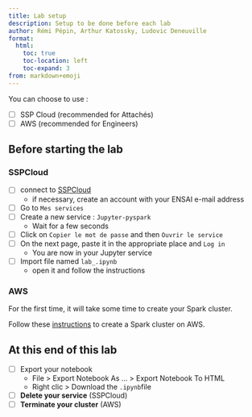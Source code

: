 ```yaml
---
title: Lab setup
description: Setup to be done before each lab
author: Rémi Pépin, Arthur Katossky, Ludovic Deneuville
format:
  html:
    toc: true
    toc-location: left
    toc-expand: 3
from: markdown+emoji
---
```


You can choose to use :

- [ ] SSP Cloud (recommended for Attachés)
- [ ] AWS (recommended for Engineers)

## Before starting the lab

### SSPCloud

- [ ] connect to [SSPCloud](https://datalab.sspcloud.fr/){.external target="_blank"}
  - if necessary, create an account with your ENSAI e-mail address
- [ ] Go to `Mes services`
- [ ] Create a new service : `Jupyter-pyspark`
  - Wait for a few seconds
- [ ] Click on `Copier le mot de passe` and then `Ouvrir le service`
- [ ] On the next page, paste it in the appropriate place and `Log in`
  - You are now in your Jupyter service
- [ ] Import file named `lab_.ipynb`
  - open it and follow the instructions


### AWS

For the first time, it will take some time to create your Spark cluster.

Follow these [instructions](aws-cluster-spark.qmd) to create a Spark cluster on AWS.


## At this end of this lab

- [ ] Export your notebook
  - File > Export Notebook As ... > Export Notebook To HTML
  - Right clic > Download the `.ipynb`file
- [ ] **Delete your service** (SSPCloud)
- [ ] **Terminate your cluster** (AWS)

